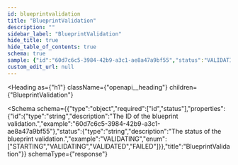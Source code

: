 ```yaml
---
id: blueprintvalidation
title: "BlueprintValidation"
description: ""
sidebar_label: "BlueprintValidation"
hide_title: true
hide_table_of_contents: true
schema: true
sample: {"id":"60d7c6c5-3984-42b9-a3c1-ae8a47a9bf55","status":"VALIDATING"}
custom_edit_url: null
---
```



<Heading
  as={"h1"}
  className={"openapi__heading"}
  children={"BlueprintValidation"}
>
</Heading>





<Schema
  schema={{"type":"object","required":["id","status"],"properties":{"id":{"type":"string","description":"The ID of the blueprint validation.","example":"60d7c6c5-3984-42b9-a3c1-ae8a47a9bf55"},"status":{"type":"string","description":"The status of the blueprint validation.","example":"VALIDATING","enum":["STARTING","VALIDATING","VALIDATED","FAILED"]}},"title":"BlueprintValidation"}}
  schemaType={"response"}
>
  
</Schema>
            